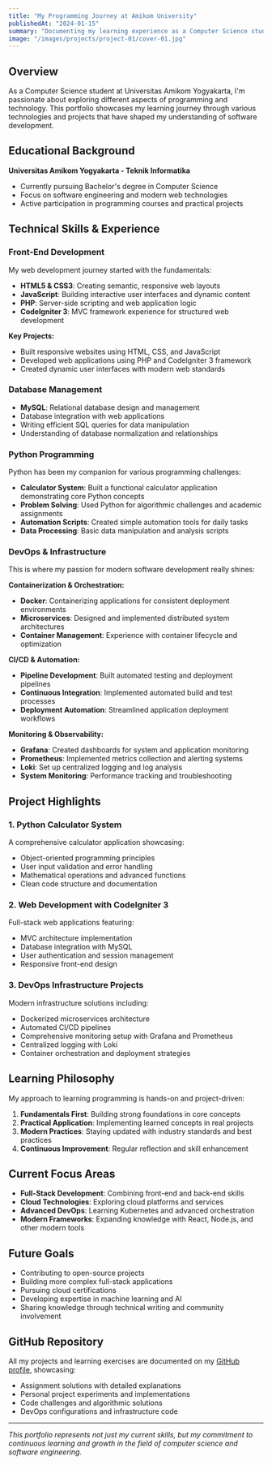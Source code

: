 ```yaml
---
title: "My Programming Journey at Amikom University"
publishedAt: "2024-01-15"
summary: "Documenting my learning experience as a Computer Science student at Universitas Amikom Yogyakarta, exploring front-end, back-end, DevOps, and Python development."
image: "/images/projects/project-01/cover-01.jpg"
---
```


## Overview

As a Computer Science student at Universitas Amikom Yogyakarta, I'm passionate about exploring different aspects of programming and technology. This portfolio showcases my learning journey through various technologies and projects that have shaped my understanding of software development.

## Educational Background

**Universitas Amikom Yogyakarta - Teknik Informatika**
- Currently pursuing Bachelor's degree in Computer Science
- Focus on software engineering and modern web technologies
- Active participation in programming courses and practical projects

## Technical Skills & Experience

### Front-End Development
My web development journey started with the fundamentals:
- **HTML5 & CSS3**: Creating semantic, responsive web layouts
- **JavaScript**: Building interactive user interfaces and dynamic content
- **PHP**: Server-side scripting and web application logic
- **CodeIgniter 3**: MVC framework experience for structured web development

**Key Projects:**
- Built responsive websites using HTML, CSS, and JavaScript
- Developed web applications using PHP and CodeIgniter 3 framework
- Created dynamic user interfaces with modern web standards

### Database Management
- **MySQL**: Relational database design and management
- Database integration with web applications
- Writing efficient SQL queries for data manipulation
- Understanding of database normalization and relationships

### Python Programming
Python has been my companion for various programming challenges:
- **Calculator System**: Built a functional calculator application demonstrating core Python concepts
- **Problem Solving**: Used Python for algorithmic challenges and academic assignments
- **Automation Scripts**: Created simple automation tools for daily tasks
- **Data Processing**: Basic data manipulation and analysis scripts

### DevOps & Infrastructure
This is where my passion for modern software development really shines:

**Containerization & Orchestration:**
- **Docker**: Containerizing applications for consistent deployment environments
- **Microservices**: Designed and implemented distributed system architectures
- **Container Management**: Experience with container lifecycle and optimization

**CI/CD & Automation:**
- **Pipeline Development**: Built automated testing and deployment pipelines
- **Continuous Integration**: Implemented automated build and test processes
- **Deployment Automation**: Streamlined application deployment workflows

**Monitoring & Observability:**
- **Grafana**: Created dashboards for system and application monitoring
- **Prometheus**: Implemented metrics collection and alerting systems
- **Loki**: Set up centralized logging and log analysis
- **System Monitoring**: Performance tracking and troubleshooting

## Project Highlights

### 1. Python Calculator System
A comprehensive calculator application showcasing:
- Object-oriented programming principles
- User input validation and error handling
- Mathematical operations and advanced functions
- Clean code structure and documentation

### 2. Web Development with CodeIgniter 3
Full-stack web applications featuring:
- MVC architecture implementation
- Database integration with MySQL
- User authentication and session management
- Responsive front-end design

### 3. DevOps Infrastructure Projects
Modern infrastructure solutions including:
- Dockerized microservices architecture
- Automated CI/CD pipelines
- Comprehensive monitoring setup with Grafana and Prometheus
- Centralized logging with Loki
- Container orchestration and deployment strategies

## Learning Philosophy

My approach to learning programming is hands-on and project-driven:
1. **Fundamentals First**: Building strong foundations in core concepts
2. **Practical Application**: Implementing learned concepts in real projects
3. **Modern Practices**: Staying updated with industry standards and best practices
4. **Continuous Improvement**: Regular reflection and skill enhancement

## Current Focus Areas

- **Full-Stack Development**: Combining front-end and back-end skills
- **Cloud Technologies**: Exploring cloud platforms and services
- **Advanced DevOps**: Learning Kubernetes and advanced orchestration
- **Modern Frameworks**: Expanding knowledge with React, Node.js, and other modern tools

## Future Goals

- Contributing to open-source projects
- Building more complex full-stack applications
- Pursuing cloud certifications
- Developing expertise in machine learning and AI
- Sharing knowledge through technical writing and community involvement

## GitHub Repository

All my projects and learning exercises are documented on my [GitHub profile](https://github.com/yourusername), showcasing:
- Assignment solutions with detailed explanations
- Personal project experiments and implementations
- Code challenges and algorithmic solutions
- DevOps configurations and infrastructure code

---

*This portfolio represents not just my current skills, but my commitment to continuous learning and growth in the field of computer science and software engineering.*
